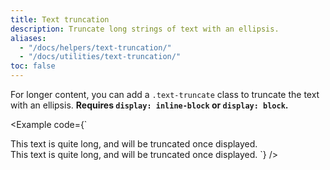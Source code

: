```yaml
---
title: Text truncation
description: Truncate long strings of text with an ellipsis.
aliases:
  - "/docs/helpers/text-truncation/"
  - "/docs/utilities/text-truncation/"
toc: false
---
```


For longer content, you can add a `.text-truncate` class to truncate the text with an ellipsis. **Requires `display: inline-block` or `display: block`.**

<Example code={`<!-- Block level -->
  <div class="row">
    <div class="col-2 text-truncate">
      This text is quite long, and will be truncated once displayed.
    </div>
  </div>

  <!-- Inline level -->
  <span class="d-inline-block text-truncate" style="max-width: 150px;">
    This text is quite long, and will be truncated once displayed.
  </span>`} />
